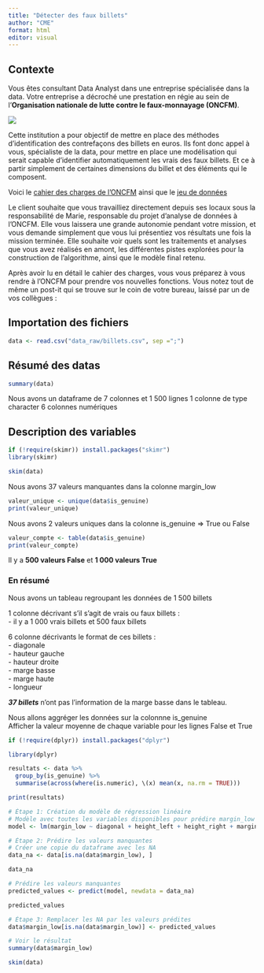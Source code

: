 ```yaml
---
title: "Détecter des faux billets"
author: "CME"
format: html
editor: visual
---
```


## Contexte

Vous êtes consultant Data Analyst dans une entreprise spécialisée dans la data. Votre entreprise a décroché une prestation en régie au sein de l’**Organisation nationale de lutte contre le faux-monnayage (ONCFM)**.

![](img/logo_oncfm.png)

Cette institution a pour objectif de mettre en place des méthodes d’identification des contrefaçons des billets en euros. Ils font donc appel à vous, spécialiste de la data, pour mettre en place une modélisation qui serait capable d’identifier automatiquement les vrais des faux billets. Et ce à partir simplement de certaines dimensions du billet et des éléments qui le composent.

Voici le [cahier des charges de l’ONCFM](doc/cahier_des_charges.pdf) ainsi que le [jeu de données](data_raw/billets.csv)

Le client souhaite que vous travailliez directement depuis ses locaux sous la responsabilité de Marie, responsable du projet d’analyse de données à l’ONCFM. Elle vous laissera une grande autonomie pendant votre mission, et vous demande simplement que vous lui présentiez vos résultats une fois la mission terminée. Elle souhaite voir quels sont les traitements et analyses que vous avez réalisés en amont, les différentes pistes explorées pour la construction de l’algorithme, ainsi que le modèle final retenu.

Après avoir lu en détail le cahier des charges, vous vous préparez à vous rendre à l’ONCFM pour prendre vos nouvelles fonctions. Vous notez tout de même un post-it qui se trouve sur le coin de votre bureau, laissé par un de vos collègues :

## Importation des fichiers

```r
data <- read.csv("data_raw/billets.csv", sep =";")
```

## Résumé des datas

```r
summary(data)
```

Nous avons un dataframe de 7 colonnes et 1 500 lignes
1 colonne de type character
6 colonnes numériques

## Description des variables

```r
if (!require(skimr)) install.packages("skimr")
library(skimr)

skim(data)

```

Nous avons 37 valeurs manquantes dans la colonne margin_low

```r
valeur_unique <- unique(data$is_genuine)
print(valeur_unique)
```

Nous avons 2 valeurs uniques dans la colonne is_genuine =\> True ou False

```r
valeur_compte <- table(data$is_genuine)
print(valeur_compte)
```

Il y a **500 valeurs False** et **1 000 valeurs True**  


### En résumé

Nous avons un tableau regroupant les données de 1 500 billets\

1 colonne décrivant s'il s'agit de vrais ou faux billets :\
- il y a 1 000 vrais billets et 500 faux billets\

6 colonne décrivants le format de ces billets :\
- diagonale\
- hauteur gauche\
- hauteur droite\
- marge basse\
- marge haute\
- longueur\

***37 billets*** n'ont pas l'information de la marge basse dans le tableau.


Nous allons aggréger les données sur la colonnne is_genuine\
Afficher la valeur moyenne de chaque variable pour les lignes False et True

```r
if (!require(dplyr)) install.packages("dplyr")

library(dplyr)
```

```r
resultats <- data %>%
  group_by(is_genuine) %>%
  summarise(across(where(is.numeric), \(x) mean(x, na.rm = TRUE)))

print(resultats)
```

```r
# Étape 1: Création du modèle de régression linéaire
# Modèle avec toutes les variables disponibles pour prédire margin_low
model <- lm(margin_low ~ diagonal + height_left + height_right + margin_up + length, data = data)
```

```r
# Étape 2: Prédire les valeurs manquantes
# Créer une copie du dataframe avec les NA
data_na <- data[is.na(data$margin_low), ]
```

```r
data_na
```

```r
# Prédire les valeurs manquantes
predicted_values <- predict(model, newdata = data_na)
```

```r
predicted_values
```

```r
# Étape 3: Remplacer les NA par les valeurs prédites
data$margin_low[is.na(data$margin_low)] <- predicted_values
```

```r
# Voir le résultat
summary(data$margin_low)
```

```r
skim(data)
```

